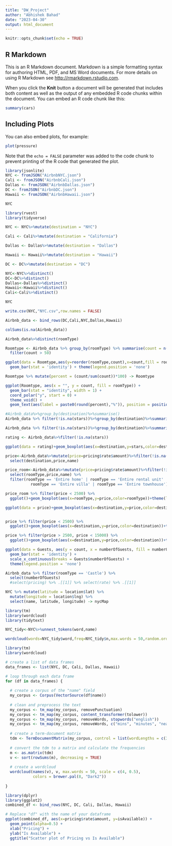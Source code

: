 ```yaml
---
title: "DW_Project"
author: "Abhishek Bahad"
date: "2023-04-30"
output: html_document
---
```


```r
knitr::opts_chunk$set(echo = TRUE)
```

## R Markdown

This is an R Markdown document. Markdown is a simple formatting syntax for authoring HTML, PDF, and MS Word documents. For more details on using R Markdown see <http://rmarkdown.rstudio.com>.

When you click the **Knit** button a document will be generated that includes both content as well as the output of any embedded R code chunks within the document. You can embed an R code chunk like this:

```r
summary(cars)
```

## Including Plots

You can also embed plots, for example:

```r
plot(pressure)
```

Note that the `echo = FALSE` parameter was added to the code chunk to prevent printing of the R code that generated the plot.

```r
library(jsonlite)
NYC <- fromJSON("AirbnbNYC.json")
Cali <- fromJSON("AirbnbCali.json")
Dallas <- fromJSON("AirbnbDallas.json")
DC <- fromJSON("AirbnbDC.json")
Hawaii <- fromJSON("AirbnbHawaii.json")
```

```r
NYC
```


```r
library(rvest)
library(tidyverse)
```



```r
NYC <- NYC%>%mutate(destination = "NYC")
```

```r
Cali <- Cali%>%mutate(destination = "California")
```

```r
Dallas <- Dallas%>%mutate(destination = "Dallas")
```

```r
Hawaii <- Hawaii%>%mutate(destination = "Hawaii")
```

```r
DC <- DC%>%mutate(destination = "DC")
```

```r
NYC<-NYC%>%distinct()
DC<-DC%>%distinct()
Dallas<-Dallas%>%distinct()
Hawaii<-Hawaii%>%distinct()
Cali<-Cali%>%distinct()
```

```r
NYC
```

```r
write.csv(NYC,"NYC.csv",row.names = FALSE)
```


```r
Airbnb_data <- bind_rows(DC,Cali,NYC,Dallas,Hawaii)
```

```r
colSums(is.na(Airbnb_data))
```

```r
Airbnb_data%>%distinct(roomType)
```

```r
Roomtype <- Airbnb_data %>% group_by(roomType) %>% summarise(count = n()) %>%
  filter(count > 50)
```

```r
ggplot(data = Roomtype,aes(y=reorder(roomType,count),x=count,fill = roomType)) +
  geom_bar(stat = 'identity') + theme(legend.position = 'none')
```

```r
Roomtype %>% mutate(percent = (count/sum(count))*100) -> Roomtype
```

```r
ggplot(Roomtype, aes(x = "", y = count, fill = roomType)) + 
  geom_bar(stat = "identity", width = 1) +
  coord_polar("y", start = 0) +
  theme_void() +
  geom_text(aes(label = paste0(round(percent),"%")), position = position_stack(vjust = 0.5))
```


```r
#Airbnb_data%>%group_by(destination)%>%summarise()
Airbnb_data %>% filter(!is.na(stars))%>%group_by(destination)%>%summarise(rating = mean(stars))

Airbnb_data %>% filter(!is.na(stars))%>%group_by(destination)%>%summarise(rating = min(stars))
```

```r
rating <- Airbnb_data%>%filter(!is.na(stars))
```


```r
ggplot(data = rating)+geom_boxplot(aes(x=destination,y=stars,color=destination))+theme(legend.position ='none')
```

```r
price<-Airbnb_data%>%mutate(price=pricing$rate$amount)%>%filter(!is.na(price))%>%
  select(destination,price,name)
```

```r
price_room<-Airbnb_data%>%mutate(price=pricing$rate$amount)%>%filter(!is.na(price))%>%
  select(roomType,price,name) %>%
  filter(roomType == 'Entire home' | roomType == 'Entire rental unit' | roomType == 'Entire condo' |
           roomType == 'Entire villa' | roomType == 'Entire townhouse')
```

```r
price_room %>% filter(price < 2500) %>%
  ggplot()+geom_boxplot(aes(x=roomType,y=price,color=roomType))+theme(legend.position ='none')
```

```r
ggplot(data = price)+geom_boxplot(aes(x=destination,y=price,color=destination))+theme(legend.position ='none')
```
```r

```

```r
price %>% filter(price < 2500) %>%
  ggplot()+geom_boxplot(aes(x=destination,y=price,color=destination))+theme(legend.position ='none')
```

```r
price %>% filter(price > 2500, price < 15000) %>%
  ggplot()+geom_boxplot(aes(x=destination,y=price,color=destination))+theme(legend.position ='none')
```





```r
ggplot(data = Guests, aes(y = count, x = numberOfGuests, fill = numberOfGuests)) +
  geom_bar(stat = 'identity') +
  scale_x_continuous(breaks = Guests$numberOfGuests) +
  theme(legend.position = 'none')

```


```r
Airbnb_data %>% filter(roomType == 'Castle') %>%
  select(numberOfGuests)
  #select(pricing) %>% .[[1]] %>% select(rate) %>% .[[1]]
```


```r
NYC %>% mutate(latitude = location$lat) %>%
  mutate(longitude = location$lng) %>%
  select(name, latitude, longitude) -> nycMap
```

```r
library(tm)
library(wordcloud)
library(tidytext)
```

```r
NYC_tidy<-NYC%>%unnest_tokens(word,name)
```

```r
wordcloud(words=NYC_tidy$word,freq=NYC_tidy$n,max.words = 50,random.order = FALSE,rot.per = 0.35,colors = brewer.pal(8,"Dark2"))
```
```r
library(tm)
library(wordcloud)

# create a list of data frames
data_frames <- list(NYC, DC, Cali, Dallas, Hawaii)

# loop through each data frame
for (df in data_frames) {
  
  # create a corpus of the "name" field
  my_corpus <- Corpus(VectorSource(df$name))
  
  # clean and preprocess the text
  my_corpus <- tm_map(my_corpus, removePunctuation)
  my_corpus <- tm_map(my_corpus, content_transformer(tolower))
  my_corpus <- tm_map(my_corpus, removeWords, stopwords("english"))
  my_corpus <- tm_map(my_corpus, removeWords, c("mins", "minutes", "near"))
  
  # create a term-document matrix
  tdm <- TermDocumentMatrix(my_corpus, control = list(wordLengths = c(3, Inf)))
  
  # convert the tdm to a matrix and calculate the frequencies
  m <- as.matrix(tdm)
  v <- sort(rowSums(m), decreasing = TRUE)
  
  # create a wordcloud
  wordcloud(names(v), v, max.words = 50, scale = c(4, 0.5),
            colors = brewer.pal(8, "Dark2"))
  
}
```


```r
library(dplyr)
library(ggplot2)
combined_df <- bind_rows(NYC, DC, Cali, Dallas, Hawaii)

# Replace "df" with the name of your dataframe
ggplot(combined_df, aes(x=pricing$rate$amount, y=isAvailable)) +
  geom_point(alpha=0.5) +
  xlab("Pricing") +
  ylab("Is Available") +
  ggtitle("Scatter plot of Pricing vs Is Available")
```

